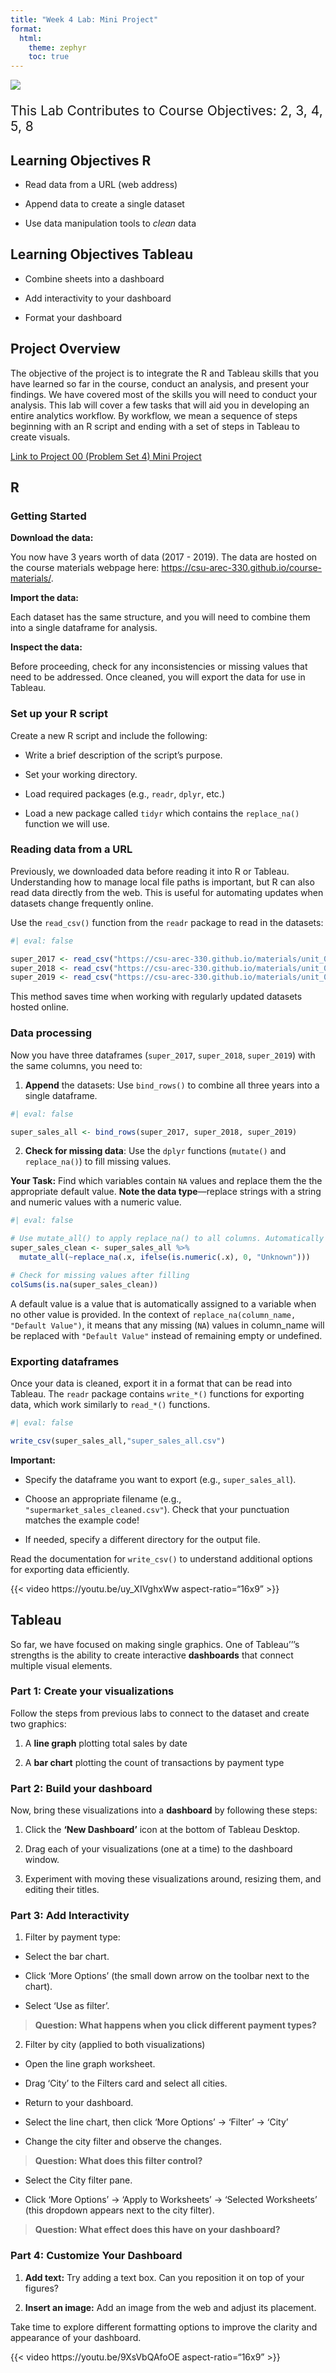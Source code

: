 ```yaml
---
title: "Week 4 Lab: Mini Project"
format: 
  html:
    theme: zephyr
    toc: true
---
```



![](includes/digital-transformation.jpg)

::: {style="font-size: 1.5em"}
This Lab Contributes to Course Objectives: 2, 3, 4, 5, 8
:::

## Learning Objectives R

- Read data from a URL (web address)

- Append data to create a single dataset

- Use data manipulation tools to *clean* data

## Learning Objectives Tableau

- Combine sheets into a dashboard

- Add interactivity to your dashboard

- Format your dashboard

## Project Overview

The objective of the project is to integrate the R and Tableau skills that you have learned so far in the course, conduct an analysis, and present your findings. We have covered most of the skills you will need to conduct your analysis.  This lab will cover a few tasks that will aid you in developing an entire analytics workflow.  By workflow, we mean a sequence of steps beginning with an R script and ending with a set of steps in Tableau to create visuals. 

[Link to Project 00 (Problem Set 4) Mini Project](https://csu-arec-330.github.io/materials/unit_00/week_04/ps4.html)

## R 

### Getting Started

**Download the data:** 

You now have 3 years worth of data (2017 - 2019). The data are hosted on the course materials webpage here: <https://csu-arec-330.github.io/course-materials/>.  

**Import the data:** 

Each dataset has the same structure, and you will need to combine them into a single dataframe for analysis.

**Inspect the data:** 

Before proceeding, check for any inconsistencies or missing values that need to be addressed. Once cleaned, you will export the data for use in Tableau.

### Set up your R script

Create a new R script and include the following:

- Write a brief description of the script's purpose.

- Set your working directory.

- Load required packages (e.g., `readr`, `dplyr`, etc.)

- Load a new package called `tidyr` which contains the `replace_na()` function we will use.

### Reading data from a URL

Previously, we downloaded data before reading it into R or Tableau. Understanding how to manage local file paths is important, but R can also read data directly from the web. This is useful for automating updates when datasets change frequently online.

Use the `read_csv()` function from the `readr` package to read in the datasets:

```r
#| eval: false

super_2017 <- read_csv("https://csu-arec-330.github.io/materials/unit_00/inputs/supermarket_sales_2017.csv")
super_2018 <- read_csv("https://csu-arec-330.github.io/materials/unit_00/inputs/supermarket_sales_2018.csv")
super_2019 <- read_csv("https://csu-arec-330.github.io/materials/unit_00/inputs/supermarket_sales_2019.csv")
```

This method saves time when working with regularly updated datasets hosted online.

### Data processing

Now you have three dataframes (`super_2017`, `super_2018`, `super_2019`) with the same columns, you need to: 

1. **Append** the datasets: Use `bind_rows()` to combine all three years into a single dataframe.

```r
#| eval: false

super_sales_all <- bind_rows(super_2017, super_2018, super_2019)
```

2. **Check for missing data**: Use the `dplyr` functions (`mutate()` and `replace_na()`) to fill missing values.

**Your Task:** Find which variables contain `NA` values and replace them the the appropriate default value. **Note the data type**—replace strings with a string and numeric values with a numeric value.

```r
#| eval: false

# Use mutate_all() to apply replace_na() to all columns. Automatically fills numeric columns with 0 and character columns with "Unknown". 
super_sales_clean <- super_sales_all %>%
  mutate_all(~replace_na(.x, ifelse(is.numeric(.x), 0, "Unknown")))

# Check for missing values after filling
colSums(is.na(super_sales_clean))
```

:::{.callout-note}
A default value is a value that is automatically assigned to a variable when no other value is provided. In the context of `replace_na(column_name, "Default Value")`, it means that any missing (`NA`) values in column_name will be replaced with `"Default Value"` instead of remaining empty or undefined.
:::

<!--*Note: Gross margin is calculated as the proportion of revenue that exceeds the cost of goods sold (COGS).*-->

### Exporting dataframes

Once your data is cleaned, export it in a format that can be read into Tableau. The `readr` package contains `write_*()` functions for exporting data, which work similarly to `read_*()` functions.  

```r
#| eval: false

write_csv(super_sales_all,"super_sales_all.csv")
```

**Important:**

- Specify the dataframe you want to export (e.g., `super_sales_all`).

- Choose an appropriate filename (e.g., `"supermarket_sales_cleaned.csv"`). Check that your punctuation matches the example code!

- If needed, specify a different directory for the output file.

Read the documentation for `write_csv()` to understand additional options for exporting data efficiently.

{{< video https://youtu.be/uy_XIVghxWw aspect-ratio="16x9" >}}


## Tableau

So far, we have focused on making single graphics.  One of Tableau'’'s strengths is the ability to create interactive **dashboards** that connect multiple visual elements.

### Part 1: Create your visualizations

Follow the steps from previous labs to connect to the dataset and create two graphics:

1. A **line graph** plotting total sales by date

2. A **bar chart** plotting the count of transactions by payment type

### Part 2: Build your dashboard

Now, bring these visualizations into a **dashboard** by following these steps:

1.  Click the **'New Dashboard'** icon at the bottom of Tableau Desktop.

2.  Drag each of your visualizations (one at a time) to the dashboard window. 

3.  Experiment with moving these visualizations around, resizing them, and editing their titles. 


### Part 3: Add Interactivity 

1. Filter by payment type:

-  Select the bar chart.

-  Click 'More Options' (the small down arrow on the toolbar next to the chart). 

-  Select 'Use as filter'.

> **Question: What happens when you click different payment types?**

2.  Filter by city (applied to both visualizations)

-  Open the line graph worksheet.

-  Drag 'City' to the Filters card and select all cities.

-  Return to your dashboard.

-  Select the line chart, then click 'More Options' $\rightarrow$ 'Filter' $\rightarrow$ 'City'

-  Change the city filter and observe the changes.

> **Question: What does this filter control?**

-  Select the City filter pane.

-  Click 'More Options' $\rightarrow$ 'Apply to Worksheets' $\rightarrow$ 'Selected Worksheets' (this dropdown appears next to the city filter).

> **Question: What effect does this have on your dashboard?**

### Part 4: Customize Your Dashboard

1.  **Add text:** Try adding a text box. Can you reposition it on top of your figures?

2. **Insert an image:** Add an image from the web and adjust its placement.

Take time to explore different formatting options to improve the clarity and appearance of your dashboard.

{{< video https://youtu.be/9XsVbQAfoOE aspect-ratio="16x9" >}}


